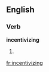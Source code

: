 
==English==

===Verb===
'''incentivizing'''

# {{present participle of|[[incentivize]]}}

[[fr:incentivizing]]